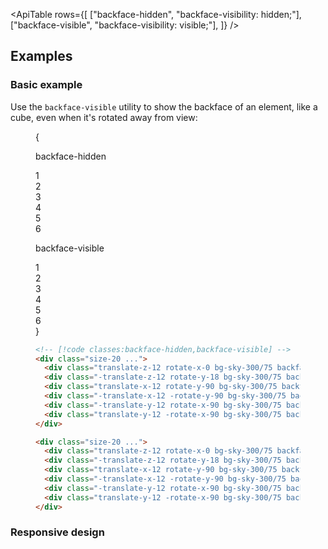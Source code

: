 

<ApiTable
  rows={[
    ["backface-hidden", "backface-visibility: hidden;"],
    ["backface-visible", "backface-visibility: visible;"],
  ]}
/>

## Examples

### Basic example

Use the `backface-visible` utility to show the backface of an element, like a cube, even when it's rotated away from view:

<Figure>

<Example>
  {
    <div className="flex flex-col justify-around gap-8 text-sm leading-6 font-bold text-white sm:flex-row sm:gap-0">
      <div className="flex shrink-0 flex-col items-center">
        <p className="mb-3 text-center font-mono text-xs font-medium text-gray-500 dark:text-gray-400">
          backface-hidden
        </p>
        <div className="size-40 p-10">
          <div className="size-20 rotate-[0.75_1_0.75_45deg] transform-3d">
            <div className="absolute inset-0 translate-z-12 rotate-x-0 bg-sky-300/75 text-center text-4xl leading-20 font-bold text-sky-900 backface-hidden dark:bg-sky-400/85 dark:text-white">
              1
            </div>
            <div className="absolute inset-0 -translate-z-12 rotate-y-180 bg-sky-300/75 text-center text-4xl leading-20 font-bold text-sky-900 opacity-75 backface-hidden dark:bg-sky-400/85 dark:text-white">
              2
            </div>
            <div className="absolute inset-0 translate-x-12 rotate-y-90 bg-sky-300/75 text-center text-4xl leading-20 font-bold text-sky-900 opacity-75 backface-hidden dark:bg-sky-400/85 dark:text-white">
              3
            </div>
            <div className="absolute inset-0 -translate-x-12 -rotate-y-90 bg-sky-300/75 text-center text-4xl leading-20 font-bold text-sky-900 backface-hidden dark:bg-sky-400/85 dark:text-white">
              4
            </div>
            <div className="absolute inset-0 -translate-y-12 rotate-x-90 bg-sky-300/75 text-center text-4xl leading-20 font-bold text-sky-900 opacity-75 backface-hidden dark:bg-sky-400/85 dark:text-white">
              5
            </div>
            <div className="absolute inset-0 translate-y-12 -rotate-x-90 bg-sky-300/75 text-center text-4xl leading-20 font-bold text-sky-900 backface-hidden dark:bg-sky-400/85 dark:text-white">
              6
            </div>
          </div>
        </div>
      </div>
      <div className="flex shrink-0 flex-col items-center">
        <p className="mb-3 text-center font-mono text-xs font-medium text-gray-500 dark:text-gray-400">
          backface-visible
        </p>
        <div className="size-40 p-10">
          <div className="size-20 rotate-[0.75_1_0.75_45deg] transform-3d">
            <div className="absolute inset-0 translate-z-12 rotate-x-0 bg-sky-300/75 text-center text-4xl leading-20 font-bold text-sky-900 backface-visible dark:bg-sky-400/85 dark:text-white">
              1
            </div>
            <div className="absolute inset-0 -translate-z-12 rotate-y-180 bg-sky-300/75 text-center text-4xl leading-20 font-bold text-sky-900 opacity-75 backface-visible dark:bg-sky-400/85 dark:text-white">
              2
            </div>
            <div className="absolute inset-0 translate-x-12 rotate-y-90 bg-sky-300/75 text-center text-4xl leading-20 font-bold text-sky-900 opacity-75 backface-visible dark:bg-sky-400/85 dark:text-white">
              3
            </div>
            <div className="absolute inset-0 -translate-x-12 -rotate-y-90 bg-sky-300/75 text-center text-4xl leading-20 font-bold text-sky-900 backface-visible dark:bg-sky-400/85 dark:text-white">
              4
            </div>
            <div className="absolute inset-0 -translate-y-12 rotate-x-90 bg-sky-300/75 text-center text-4xl leading-20 font-bold text-sky-900 opacity-75 backface-visible dark:bg-sky-400/85 dark:text-white">
              5
            </div>
            <div className="absolute inset-0 translate-y-12 -rotate-x-90 bg-sky-300/75 text-center text-4xl leading-20 font-bold text-sky-900 backface-visible dark:bg-sky-400/85 dark:text-white">
              6
            </div>
          </div>
        </div>
      </div>
    </div>
  }
</Example>

```html
<!-- [!code classes:backface-hidden,backface-visible] -->
<div class="size-20 ...">
  <div class="translate-z-12 rotate-x-0 bg-sky-300/75 backface-hidden ...">1</div>
  <div class="-translate-z-12 rotate-y-18 bg-sky-300/75 backface-hidden ...">2</div>
  <div class="translate-x-12 rotate-y-90 bg-sky-300/75 backface-hidden ...">3</div>
  <div class="-translate-x-12 -rotate-y-90 bg-sky-300/75 backface-hidden ...">4</div>
  <div class="-translate-y-12 rotate-x-90 bg-sky-300/75 backface-hidden ...">5</div>
  <div class="translate-y-12 -rotate-x-90 bg-sky-300/75 backface-hidden ...">6</div>
</div>

<div class="size-20 ...">
  <div class="translate-z-12 rotate-x-0 bg-sky-300/75 backface-visible ...">1</div>
  <div class="-translate-z-12 rotate-y-18 bg-sky-300/75 backface-visible ...">2</div>
  <div class="translate-x-12 rotate-y-90 bg-sky-300/75 backface-visible ...">3</div>
  <div class="-translate-x-12 -rotate-y-90 bg-sky-300/75 backface-visible ...">4</div>
  <div class="-translate-y-12 rotate-x-90 bg-sky-300/75 backface-visible ...">5</div>
  <div class="translate-y-12 -rotate-x-90 bg-sky-300/75 backface-visible ...">6</div>
</div>
```

</Figure>

### Responsive design

<ResponsiveDesign property="backface-visibility" defaultClass="backface-visible" featuredClass="backface-hidden" />
